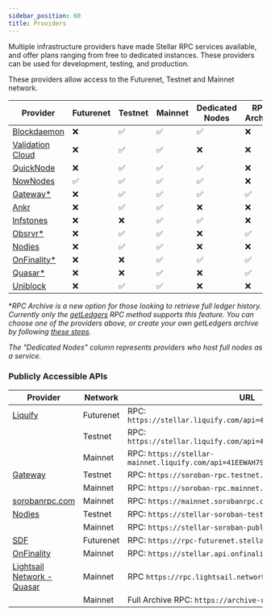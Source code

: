 ```yaml
---
sidebar_position: 60
title: Providers
---
```


Multiple infrastructure providers have made Stellar RPC services available, and offer plans ranging from free to dedicated instances. These providers can be used for development, testing, and production.

These providers allow access to the Futurenet, Testnet and Mainnet network.

| Provider | Futurenet | Testnet | Mainnet | Dedicated Nodes | RPC Archive |
| --- | --- | --- | --- | --- | --- |
| [Blockdaemon](https://www.blockdaemon.com/apply/soroban) | ❌ | ✅ | ✅ | ✅ | ❌ |
| [Validation Cloud](https://app.validationcloud.io/) | ❌ | ✅ | ✅ | ❌ | ❌ |
| [QuickNode](https://www.quicknode.com/docs/stellar) | ❌ | ✅ | ✅ | ✅ | ❌ |
| [NowNodes](https://nownodes.io/nodes/stellar-xlm) | ✅ | ✅ | ✅ | ✅ | ❌ |
| [Gateway\*](https://gateway.fm/public-rpc/) | ❌ | ✅ | ✅ | ✅ | ✅ |
| [Ankr](https://www.ankr.com/rpc/advanced-api/) | ❌ | ✅ | ✅ | ❌ | ❌ |
| [Infstones](https://infstones.com/) | ❌ | ❌ | ✅ | ✅ | ❌ |
| [Obsrvr\*](https://www.withObsrvr.com/) | ❌ | ✅ | ✅ | ❌ | ✅ |
| [Nodies](https://nodies.org) | ❌ | ✅ | ✅ | ❌ | ❌ |
| [OnFinality\*](https://onfinality.io/networks/stellar) | ❌ | ❌ | ✅ | ✅ | ✅ |
| [Quasar\*](https://quasar.lightsail.network/) | ❌ | ❌ | ✅ | ❌ | ✅ |
| [Uniblock](https://www.uniblock.dev/) | ❌ | ✅ | ✅ | ❌ | ❌ |

\*_RPC Archive is a new option for those looking to retrieve full ledger history. Currently only the [getLedgers](https://developers.stellar.org/docs/data/apis/rpc/api-reference/methods/getLedgers) RPC method supports this feature. You can choose one of the providers above, or create your own getLedgers archive by following [these steps](https://developers.stellar.org/docs/data/apis/rpc/admin-guide/data-lake-integration)._

_The "Dedicated Nodes" column represents providers who host full nodes as a service._

### Publicly Accessible APIs

| Provider | Network | URL |
| --- | --- | --- |
| [Liquify](https://www.liquify.io/) | Futurenet | RPC: `https://stellar.liquify.com/api=41EEWAH79Y5OCGI7/futurenet` |
|  | Testnet | RPC: `https://stellar.liquify.com/api=41EEWAH79Y5OCGI7/testnet` |
|  | Mainnet | RPC: `https://stellar-mainnet.liquify.com/api=41EEWAH79Y5OCGI7/mainnet` |
| [Gateway](https://gateway.fm/) | Testnet | RPC: `https://soroban-rpc.testnet.stellar.gateway.fm` |
|  | Mainnet | RPC: `https://soroban-rpc.mainnet.stellar.gateway.fm` |
| [sorobanrpc.com](https://sorobanrpc.com/) | Mainnet | RPC: `https://mainnet.sorobanrpc.com` |
| [Nodies](https://nodies.org) | Testnet | RPC: `https://stellar-soroban-testnet-public.nodies.app` |
|  | Mainnet | RPC: `https://stellar-soroban-public.nodies.app` |
| [SDF](http://www.stellar.org) | Futurenet | RPC: `https://rpc-futurenet.stellar.org` |
| [OnFinality](https://onfinality.io/networks/stellar) | Mainnet | RPC: `https://stellar.api.onfinality.io/public` |
| [Lightsail Network - Quasar](https://quasar.lightsail.network/) | Mainnet | RPC `https://rpc.lightsail.network/` |
|  | Mainnet | Full Archive RPC: `https://archive-rpc.lightsail.network/` |
